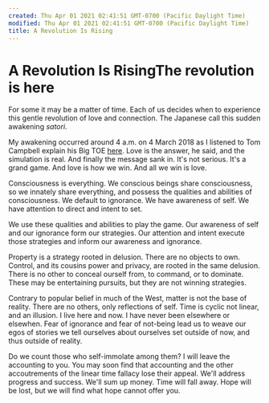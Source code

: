 ```yaml
---
created: Thu Apr 01 2021 02:41:51 GMT-0700 (Pacific Daylight Time)
modified: Thu Apr 01 2021 02:41:51 GMT-0700 (Pacific Daylight Time)
title: A Revolution Is Rising
---
```

# A Revolution Is RisingThe revolution is here

For some it may be a matter of time. Each of us decides when to experience this gentle revolution of love and connection. The Japanese call this sudden awakening *satori*.

My awakening occurred around 4 a.m. on 4 March 2018 as I listened to Tom Campbell explain his Big TOE [here](https://youtu.be/BjDQzCq6FdM). Love is the answer, he said, and the simulation is real. And finally the message sank in. It's not serious. It's a grand game. And love is how we win. And all we win is love.

Consciousness is everything.
We conscious beings share consciousness, so we innately share everything, and possess the qualities and abilities of consciousness. We default to ignorance. We have awareness of self. We have attention to direct and intent to set.

We use these qualities and abilities to play the game. Our awareness of self and our ignorance form our strategies. Our attention and intent execute those strategies and inform our awareness and ignorance.

Property is a strategy rooted in delusion. There are no objects to own. Control, and its cousins power and privacy, are rooted in the same delusion. There is no other to conceal ourself from, to command, or to dominate. These may be entertaining pursuits, but they are not winning strategies.

Contrary to popular belief in much of the West, matter is not the base of reality.
There are no others, only reflections of self.
Time is cyclic not linear, and an illusion.
I live here and now. I have never been elsewhere or elsewhen.
Fear of ignorance and fear of not-being lead us to weave our egos of stories we tell ourselves about ourselves set outside of now, and thus outside of reality.

Do we count those who self-immolate among them? I will leave the accounting to you. You may soon find that accounting and the other accoutrements of the linear time fallacy lose their appeal. We'll address progress and success. We'll sum up money. Time will fall away. Hope will be lost, but we will find what hope cannot offer you.


